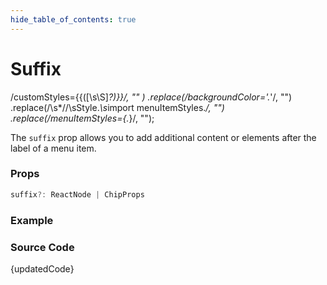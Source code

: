 ```yaml
---
hide_table_of_contents: true
---
```



# Suffix

  /customStyles=\{\{([\s\S]*?)\}\}/,
  ""
)
  .replace(/backgroundColor='.*'/, "")
  .replace(/\s*\/\/\sStyle.*\s*import menuItemStyles.*/, "")
  .replace(/menuItemStyles={.*}/, "");

The `suffix` prop allows you to add additional content or elements after the label of a menu item.

### Props

```ts noCopy
suffix?: ReactNode | ChipProps
```

### Example

<BrowserWindow url="/vertical-menu/menu-item/suffix">
  <Provider>
    <Suffix />
  </Provider>
</BrowserWindow>

### Source Code

<TsToJsCodeSnippet>{updatedCode}</TsToJsCodeSnippet>
